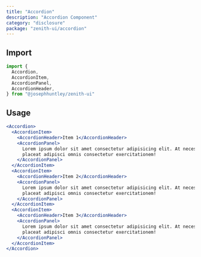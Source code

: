 ```yaml
---
title: "Accordion"
description: "Accordion Component"
category: "disclosure"
package: "zenith-ui/accordion"
---
```


## Import

```jsx
import {
  Accordion,
  AccordionItem,
  AccordionPanel,
  AccordionHeader,
} from "@josephhuntley/zenith-ui"
```

## Usage

```jsx
<Accordion>
  <AccordionItem>
    <AccordionHeader>Item 1</AccordionHeader>
    <AccordionPanel>
      Lorem ipsum dolor sit amet consectetur adipisicing elit. At necessitatibus
      placeat adipisci omnis consectetur exercitationem!
    </AccordionPanel>
  </AccordionItem>
  <AccordionItem>
    <AccordionHeader>Item 2</AccordionHeader>
    <AccordionPanel>
      Lorem ipsum dolor sit amet consectetur adipisicing elit. At necessitatibus
      placeat adipisci omnis consectetur exercitationem!
    </AccordionPanel>
  </AccordionItem>
  <AccordionItem>
    <AccordionHeader>Item 3</AccordionHeader>
    <AccordionPanel>
      Lorem ipsum dolor sit amet consectetur adipisicing elit. At necessitatibus
      placeat adipisci omnis consectetur exercitationem!
    </AccordionPanel>
  </AccordionItem>
</Accordion>
```
